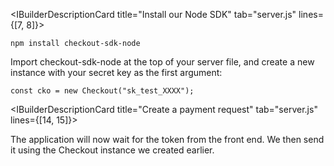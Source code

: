 <IBuilderDescriptionCard title="Install our Node SDK" tab="server.js" lines={[7, 8]}>

`npm install checkout-sdk-node`

Import checkout-sdk-node at the top of your server file, and create a new instance with your secret key as the first argument: 

`const cko = new Checkout("sk_test_XXXX");`

</IBuilderDescriptionCard>

<IBuilderDescriptionCard title="Create a payment request" tab="server.js" lines={[14, 15]}>

The application will now wait for the token from the front end. We then send it using the Checkout instance we created earlier. 

</IBuilderDescriptionCard>